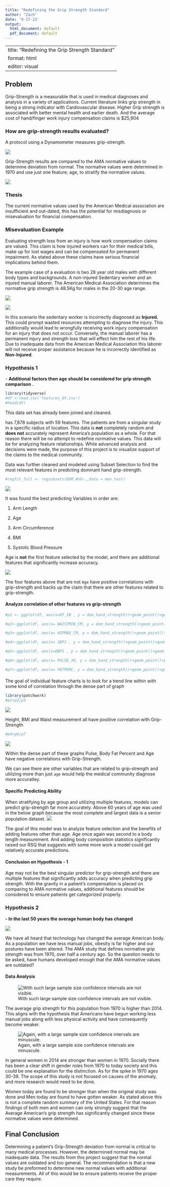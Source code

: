```yaml
---
title: "Redefining the Grip Strength Standard"
author: "Zach"
date: '9-17-23'
output:
  html_document: default
  pdf_document: default
---
```


---
title: "Redefining the Grip Strength Standard"
format: html
editor: visual
---

## Problem

Grip-Strength is a measurable that is used in medical diagnoses and analysis in a variety of applications. Current literature links grip strength in being a strong indicator with Cardiovascular disease. Higher Grip strength is associated with better mental health and earlier death. And the average cost of hand/finger work injury compensation claims is \$25,904

### How are grip-strength results evaluated?

A protocol using a Dynamometer measures grip-strength.

![](images/dynomometer.jpg)

Grip-Strength results are compared to the AMA normative values to determine deviation from normal. The normative values were determined in 1970 and use just one feature; age, to stratify the normative values.

![](images/ama_study.jpg)

### Thesis

The current normative values used by the American Medical association are insufficient and out-dated, this has the potential for misdiagnosis or misevaluation for financial compensation.

### Misevaluation Example

Evaluating strength loss from an injury is how work compensation claims are valued. This claim is how injured workers can for their medical bills, make up for lost wages and can be compensated for permanent impairment. As stated above these claims have serious financial implications behind them.

The example case of a evaluation is two 28 year old males with different body types and backgrounds. A non-injured Sedentary worker and an injured manual laborer. The American Medical Association determines the normative grip strength is 48.5Kg for males in the 20-30 age range.

![](images/ama_28yrsold.jpg)


![](images/graphic.jpg)

In this scenario the sedentary worker is incorrectly diagnosed as **Injured.** This could prompt wasted resources attempting to diagnose the injury. This additionally would lead to wrongfully receiving work injury compensation for an injury that does not occur. Conversely, the manual laborer has a permanent injury and strength loss that will effect him the rest of his life. Due to inadequate data from the American Medical Association this laborer will not receive proper assistance because he is incorrectly identified as **Non-Injured**.

### Hypothesis 1

\- **Additional factors then age should be considered for grip strength comparison .**

```r
library(tidyverse)
#df <-read.csv('features_df.csv')
#head(df)
```

This data set has already been joined and cleaned.

has 7,878 subjects with 59 features. The patients are from a singular study in a specific radius of location. This data is **not** completely random and **does not** accurately represent America's population as a whole. For that reason there will be no attempt to redefine normative values. This data will be for analyzing feature relationships. While advanced analysis and decisions were made, the purpose of this project is to visualize support of the claims to the medical community.

Data was further cleaned and modeled using Subset Selection to find the most relevant features in predicting dominant hand grip-strength.

```r
#regfit_full <- regsubsets(DOM_AVG~.,data = men_test)

```

![](images/feature_selection.jpg)

It was found the best predicting Variables in order are:

1.  Arm Length

2.  Age

3.  Arm Circumference

4.  BMI

5.  Systolic Blood Pressure

Age is **not** the first feature selected by the model, and there are additional features that significantly increase accuracy.

![](images/4_features.jpg)

The four features above that are not `Age` have positive correlations with grip-strength and backs up the claim that there are other features related to grip-strength.

#### Analyze correlation of other features vs grip-strength

```r
#p1 <- ggplot(df, aes(x=HT_IN , y = dom_hand_strength))+geom_point()+geom_smooth(se = FALSE)+ylim(0,120)

#p2<-ggplot(df, aes(x= WAISTMIN_CM, y = dom_hand_strength))+geom_point()+geom_smooth(se = FALSE)+ylim(0,120)

#p3<-ggplot(df, aes(x= HIPMAX_CM, y = dom_hand_strength))+geom_point()+geom_smooth(se = FALSE)+ylim(0,120)

#p4<-ggplot(df, aes(x= SBP1 , y = dom_hand_strength))+geom_point()+geom_smooth(se = FALSE)+ylim(0,120)

#p5<-ggplot(df, aes(x=DBP1 , y = dom_hand_strength))+geom_point()+geom_smooth(se = FALSE)+ylim(0,120)

#p6<-ggplot(df, aes(x= PULSE_30, y = dom_hand_strength))+geom_point()+geom_smooth(se = FALSE)+ylim(0,120)

#p7<-ggplot(df, aes(x= FATPERC, y = dom_hand_strength))+geom_point()+geom_smooth(se = FALSE)+ylim(0,120)

```

#### 

The goal of individual feature charts is to look for a trend line within with some kind of correlation through the dense part of graph

```r
library(patchwork)
#p1+p2/p3
```

![](images/p1-2-3.png)

Height, BMI and Waist measurement all have positive correlation with Grip-Strength

```r
#p4+p6/p7
```

![](images/p4-5-6.png)

Within the dense part of these graphs Pulse, Body Fat Percent and Age have negative correlations with Grip-Strength.

We can see there are other variables that are related to grip-strength and utilizing more than just `age` would help the medical community diagnose more accuratley.

#### Specific Predicting Ability

When stratifying by age group and utilizing multiple features, models can predict grip-strength far more accurately. Above 60 years of age was used in the below graph because the most complete and largest data is a senior population dataset. ![](images/60prediction.jpg)

The goal of this model was to analyze feature selection and the benefits of adding features other than age. Age once again was second to a body length measurement. And adding body composition statistics significantly raised our RSQ that suggests with some more work a model could get relatively accurate predictions.

#### Conclusion on Hypothesis - 1

Age may not be the best singular predictor for grip-strength and there are multiple features that significantly adds accuracy when predicting grip strength. With the gravity in a patient's compensation is placed on comparing to AMA normative values, additional features should be considered to ensure patients get categorized properly.

### Hypothesis 2

**- In the last 50 years the average human body has changed**

![](images/1970.jpg)

We have all heard that technology has changed the average American body. As a population we have less manual jobs, obesity is far higher and our postures have been altered. The AMA study that defines normative grip strength was from 1970, over half a century ago. So the question needs to be asked, have humans developed enough that the AMA normative values are outdated?

#### Data Analysis

![With such large sample size confidence intervals are not visible.](images/Men_overtime.jpg)

The average grip strength for this population from 1970 is higher than 2014. This aligns with the hypothesis that Americans have begun working less manual jobs along with less physical activity and have consequently become weaker.

![Again, with a large sample size confidence intervals are minuscule.](images/women_overtime.jpg)

In general women in 2014 are stronger than women in 1970. Socially there has been a clear shift in gender roles from 1970 to today society and this could be one explanation for the distinction. As for the spike in 1970 ages 30-39. The scope of this study is not focused on causes of the anomaly, and more research would need to be done.

Women today are found to be stronger than when the original study was done and Men today are found to have gotten weaker. As stated above this is not a complete random summary of the United States. For that reason findings of both men and women can only strongly suggest that the Average American's grip strength has significantly changed since these normative values were determined.

## Final Conclusion

Determining a patient's Grip-Strength deviation from normal is critical to many medical processes. However, the determined normal may be inadequate data. The results from this project suggest that the normal values are outdated and too general. The recommendation is that a new study be preformed to determine new normal values with additional measurements. All of this would be to ensure patients receive the proper care they require.
